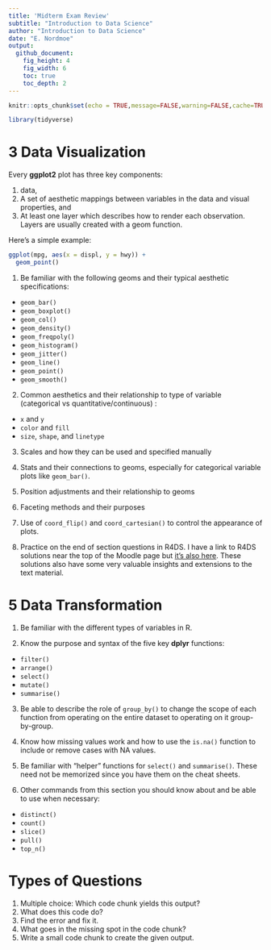 ```yaml
---
title: 'Midterm Exam Review'
subtitle: "Introduction to Data Science"
author: "Introduction to Data Science"
date: "E. Nordmoe"
output: 
  github_document: 
    fig_height: 4
    fig_width: 6
    toc: true
    toc_depth: 2
---
```


```r
knitr::opts_chunk$set(echo = TRUE,message=FALSE,warning=FALSE,cache=TRUE)
```


```r
library(tidyverse)
```



# 3 Data Visualization

Every **ggplot2** plot has three key components:

1. data,
2. A set of aesthetic mappings between variables in the data and visual properties, and
3. At least one layer which describes how to render each observation. Layers are usually created with a geom function.

Here’s a simple example:

```r
ggplot(mpg, aes(x = displ, y = hwy)) + 
  geom_point()
```

1. Be familiar with the following geoms and their typical aesthetic specifications:  

  * `geom_bar()`  
  * `geom_boxplot()`  
  * `geom_col()`  
  * `geom_density()`  
  * `geom_freqpoly()`  
  * `geom_histogram()`  
  * `geom_jitter()`  
  * `geom_line()`
  * `geom_point()`  
  * `geom_smooth()`  

2. Common aesthetics and their relationship to type of variable (categorical vs quantitative/continuous) :  

  * `x` and `y`  
  * `color` and `fill`  
  * `size`, `shape`, and `linetype`  

  
3. Scales and how they can be used and specified manually  

4. Stats and their connections to geoms, especially for categorical variable plots like `geom_bar()`.  

5. Position adjustments and their relationship to geoms  

6. Faceting methods and their purposes  

7. Use of `coord_flip()` and `coord_cartesian()` to control the appearance of plots.  

8. Practice on the end of section questions in R4DS.  I have a link to R4DS solutions near the top of the Moodle page but [it's also here](https://moodle.kzoo.edu/mod/url/view.php?id=199818). These solutions also have some very valuable insights and extensions to the text material.  



# 5 Data Transformation 

1. Be familiar with the different types of variables in R.  

2. Know the purpose and syntax of the five key **dplyr** functions:  
  * `filter()`  
  * `arrange()`  
  * `select()`  
  * `mutate()`  
  * `summarise()`  
  
3. Be able to describe the role of `group_by()` to change the scope of each function from operating on the entire dataset to operating on it group-by-group.  

4. Know how missing values work and how to use the `is.na()` function to include or remove cases with NA values.  

5. Be familiar with "helper" functions for `select()` and `summarise()`. These need not be memorized since you have them on the cheat sheets.  

6. Other commands from this section you should know about and be able to use when necessary:  

  * `distinct()`  
  * `count()`  
  * `slice()`  
  * `pull()`  
  * `top_n()`  
  
  
# Types of Questions  

1. Multiple choice: Which code chunk yields this output?  
2. What does this code do?
2. Find the error and fix it.  
3. What goes in the missing spot in the code chunk?  
4. Write a small code chunk to create the given output.  

